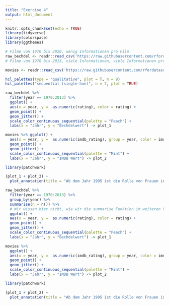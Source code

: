 ```yaml
---
title: "Exercise 4"
output: html_document
---
```


```r
knitr::opts_chunk$set(echo = TRUE)
library(tidyverse)
library(colorspace)
library(ggthemes)
```


```r

# Filme von 1970 bis 2020, wenig Informationen pro Film
raw_bechdel <- readr::read_csv('https://raw.githubusercontent.com/rfordatascience/tidytuesday/master/data/2021/2021-03-09/raw_bechdel.csv')
# Filme von 1970 bis 2013, viele Informationen, viele Informationen pro Film

movies <- readr::read_csv('https://raw.githubusercontent.com/rfordatascience/tidytuesday/master/data/2021/2021-03-09/movies.csv')
```

```r
hcl_palettes(type = "qualitative", plot = T, n = 9)
hcl_palettes("sequential (single-hue)", n = 7, plot = TRUE)


```


```r

raw_bechdel %>% 
  filter(year == 1970:2013) %>%
  ggplot() +
  aes(x = year, y =  as.numeric(rating), color = rating) +
  geom_point() +
  geom_jitter() +
  scale_color_continuous_sequential(palette = "Peach") +
  labs(x = "Jahr", y = "Bechdelwert") -> plot_1

movies %>% ggplot() +
  aes(x = year, y =  as.numeric(imdb_rating), group = year, color = imdb_rating) +
  geom_point() +
  geom_jitter() +
  scale_color_continuous_sequential(palette = "Mint") +
  labs(x = "Jahr", y = "IMDB Wert") -> plot_2

library(patchwork)

(plot_1 + plot_2) +
  plot_annotation(title = "Ab dem Jahr 1995 ist die Rolle von Frauen in Filmen präsenter", subtitle = "Vergleich von IMDB_Rating und Bechdel Test im Punktdiagramm")

```

```r


raw_bechdel %>% 
  filter(year == 1970:2013) %>%
  group_by(year) %>%
  summarise(n = n()) %>%
  # Wir wissen hier nicht, wie wir die summarise Funktion im weiteren Verlauf plotten können.
  ggplot() +
  aes(x = year, y =  as.numeric(rating), color = rating) +
  geom_point() +
  geom_jitter() +
  scale_color_continuous_sequential(palette = "Peach") +
  labs(x = "Jahr", y = "Bechdelwert") -> plot_1

movies %>% 
  ggplot() +
  aes(x = year, y =  as.numeric(imdb_rating), group = year, color = imdb_rating) +
  geom_point() +
  geom_jitter() +
  scale_color_continuous_sequential(palette = "Mint") +
  labs(x = "Jahr", y = "IMDB Wert") -> plot_2

library(patchwork)

(plot_1 + plot_2) +
  plot_annotation(title = "Ab dem Jahr 1995 ist die Rolle von Frauen in Filmen präsenter", subtitle = "Vergleich von IMDB_Rating und Bechdel Test im Punktdiagramm")

```


